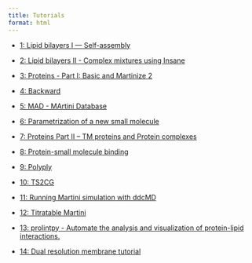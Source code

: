 ```yaml
---
title: Tutorials
format: html
---
```



- [1: Lipid bilayers I — Self-assembly](LipidsI.qmd)

<!-- A PDF version of this tutorial is available [here](http://cgmartini.nl/images/stories/workshop2021/tutorials/tutorial_1/Lipid_bilayers_I_lpara_mnmelo.docx.pdf).

In case of issues, please contact [lpborgesaraujo@tecnico.ulisboa.pt](lpborgesaraujo@tecnico.ulisboa.pt) or [m.n.melo@itqb.unl.pt](m.n.melo@itqb.unl.pt) -->

- [2: Lipid bilayers II - Complex mixtures using Insane](LipidsII.qmd)

<!-- A PDF version of this tutorial is available [here](http://cgmartini.nl/images/stories/workshop2021/tutorials/tutorial_1/Lipid_bilayers_II_lpara_mnmelo.docx.pdf).

In case of issues, please contact [lpborgesaraujo@tecnico.ulisboa.pt](lpborgesaraujo@tecnico.ulisboa.pt) or [m.n.melo@itqb.unl.pt](m.n.melo@itqb.unl.pt) -->

- [3: Proteins - Part I: Basic and Martinize 2]()

<!-- A PDF version of this tutorial is available [here](http://cgmartini.nl/images/stories/workshop2021/tutorials/tutorial_2/tutorial_3_protein_part1.pdf). The files required for this tutorial (including worked files) can be downloaded from [here](http://cgmartini.nl/images/stories/workshop2021/tutorials/tutorial_2/tutorial_protein_part1.zip).

In case of issues, please contact [thallmair@fias.uni-frankfurt.de](thallmair@fias.uni-frankfurt.de) or [paulo.telles-de-souza@ibcp.fr](paulo.telles-de-souza@ibcp.fr)

(if you just landed here, we recommend you follow the [tutorial about lipid bilayers first](#lipid-bilayers-i-—-self-assembly)) -->

- [4: Backward]()

<!-- Consult tutorial [here](http://cgmartini.nl/index.php/2021-martini-online-workshop/tutorials/566-4-backward).

In case of issues, please contact [t.a.wassenaar@rug.nl](t.a.wassenaar@rug.nl). -->


- [5: MAD - MArtini Database]()

<!-- Unlike the other tutorials, this one is a demonstration on how to use the MAD server. You can watch it [here](https://youtu.be/fcaSbsaBCLY). -->

- [6: Parametrization of a new small molecule]()

<!-- In case of issues, please contact [alessandri@uchicago.edu](alessandri@uchicago.edu).

This tutorial is available for download [here](http://cgmartini.nl/images/stories/workshop2021/tutorials/tutorial_7/M3tutorials--parameterizing-a-new-small-molecule.pdf). Required files and worked examples can be downloaded [here](http://cgmartini.nl/images/stories/workshop2021/tutorials/tutorial_7/files-m3-newsm.zip), and files for Bartender can be obtained [here](http://cgmartini.nl/images/stories/workshop2021/tutorials/tutorial_7/files-m3-bartender.zip). -->

- [7: Proteins Part II – TM proteins and Protein complexes]()

<!-- A PDF version of this tutorial is available [here](http://cgmartini.nl/images/stories/workshop2021/tutorials/tutorial_6/tutorial_7_protein_part2.pdf).  The files required for this tutorial (including worked files) can be downloaded from [here](http://cgmartini.nl/images/stories/workshop2021/tutorials/tutorial_6/tutorial_proteins_part2.zip).

In case of issues, please contact [paulo.telles-de-souza@ibcp.fr](paulo.telles-de-souza@ibcp.fr).

(if you just landed here, we recommend you follow the tutorials about Lipid bilayers, [Part I](#lipid-bilayers-i-—-self-assembly) and [Part II](#lipid-bilayers-ii---complex-mixtures-using-insane), and also the [Proteins Part I](#proteins---part-i-basic-and-martinize-2) first) -->

- [8: Protein-small molecule binding]()

<!-- In case of issues, please contact [paulo.telles-de-souza@ibcp.fr](paulo.telles-de-souza@ibcp.fr).

A PDF version of this tutorial is available [here](http://cgmartini.nl/images/stories/workshop2021/tutorials/tutorial_4/tutorial_protein_small_molecule_binding.pdf). The files required for this tutorial can be downloaded from [here](http://cgmartini.nl/images/stories/workshop2021/tutorials/tutorial_4/tutorial_small_molecule-protein_binding.zip). -->

- [9: Polyply]()

<!-- Consult tutorial [here](http://cgmartini.nl/index.php/2021-martini-online-workshop/tutorials/559-8-polyply).

In case of issues, please contact [f.grunewald@rug.nl](f.grunewald@rug.nl). -->

- [10: TS2CG]()

<!-- Note: A PDF version of this tutorial is available [here](http://cgmartini.nl/images/stories/workshop2021/tutorials/tutorial_9/TS2CG%20tut.pdf).

In case of issues, please contact [w.pezeshkian@rug.nl](w.pezeshkian@rug.nl) or [m.konig@rug.nl](m.konig@rug.nl) -->

- [11: Running Martini simulation with ddcMD]()

<!-- Note: Input data for this tutorial can be downloaded [here](http://cgmartini.nl/images/stories/workshop2021/tutorials/tutorial_10/ddcMD-Martini-tautorial.tar.gz). A PDF version of this tutorial is available [here](http://cgmartini.nl/images/stories/workshop2021/tutorials/tutorial_10/ddcMD%20martini%20tutorials-v2.pdf).

In case of issues, please contact [ingolfsson1@llnl.gov](ingolfsson1@llnl.gov)

(if you just landed here, we recommend you follow the [tutorial about lipid bilayers first](#lipid-bilayers-i-—-self-assembly)) -->

- [12: Titratable Martini]()

<!-- This tutorial is available for download [here](http://cgmartini.nl/images/stories/workshop2021/tutorials/tutorial_11/titratable_tutorial.pdf), and the required files can be downloaded [here](http://cgmartini.nl/images/stories/workshop2021/tutorials/tutorial_11/titratable_martini_tutorial_files.zip).

Tutorial written by Selim Sami and Fabian Grünewald. In case of issues, please contact [s.sami@rug.nl](s.sami@rug.nl) or [f.grunewald@rug.nl](f.grunewald@rug.nl) -->

- [13: prolintpy - Automate the analysis and visualization of protein-lipid interactions.]()

<!-- A (outdated) pdf version of this tutorial can be downloaded [here](http://cgmartini.nl/images/stories/workshop2021/tutorials/tutorial_12/prolintpy_TielemanLab.pdf)!

In case of issues, please contact [besian.sejdiu@stjude.org](besian.sejdiu@stjude.org) or [tieleman@ucalgary.ca](tieleman@ucalgary.ca) -->

- [14: Dual resolution membrane tutorial]()

<!-- A pdf version of this tutorial can be downloaded [here](http://cgmartini.nl/images/stories/workshop2021/tutorials/tutorial_13/Dual%20resolution%20membrane%20tutorial.pdf), and the required files are available [here](http://cgmartini.nl/images/stories/workshop2021/tutorials/tutorial_13/vs_membrane_tutorial.zip).

In case of issues, please contact [y.liu@rug.nl](y.liu@rug.nl) -->